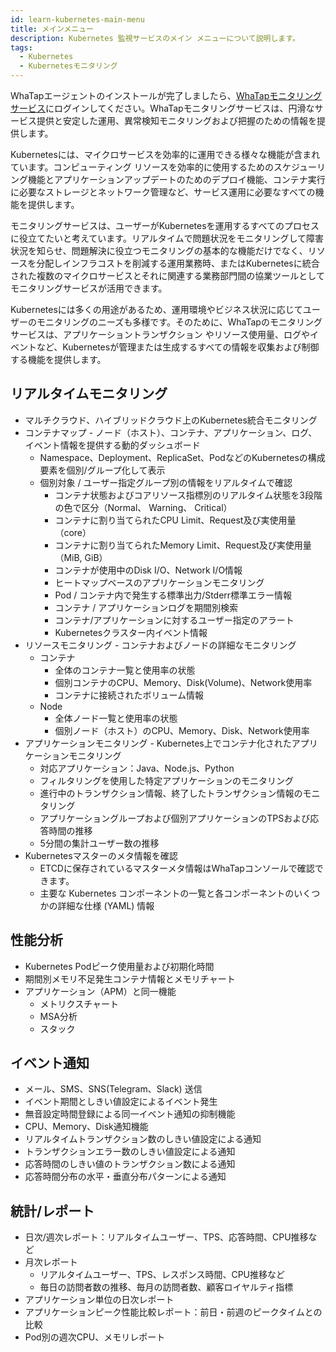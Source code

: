 ```yaml
---
id: learn-kubernetes-main-menu
title: メインメニュー
description: Kubernetes 監視サービスのメイン メニューについて説明します。
tags:
  - Kubernetes
  - Kubernetesモニタリング
---
```


WhaTapエージェントのインストールが完了しましたら、[WhaTapモニタリングサービス](https://service.whatap.io)にログインしてください。WhaTapモニタリングサービスは、円滑なサービス提供と安定した運用、異常検知モニタリングおよび把握のための情報を提供します。

Kubernetesには、マイクロサービスを効率的に運用できる様々な機能が含まれています。コンピューティング リソースを効率的に使用するためのスケジューリング機能とアプリケーションアップデートのためのデプロイ機能、コンテナ実行に必要なストレージとネットワーク管理など、サービス運用に必要なすべての機能を提供します。

モニタリングサービスは、ユーザーがKubernetesを運用するすべてのプロセスに役立てたいと考えています。リアルタイムで問題状況をモニタリングして障害状況を知らせ、問題解決に役立つモニタリングの基本的な機能だけでなく、リソースを分配しインフラコストを削減する運用業務時、またはKubernetesに統合された複数のマイクロサービスとそれに関連する業務部門間の協業ツールとしてモニタリングサービスが活用できます。

Kubernetesには多くの用途があるため、運用環境やビジネス状況に応じてユーザーのモニタリングのニーズも多様です。そのために、WhaTapのモニタリングサービスは、アプリケーショントランザクション
やリソース使用量、ログやイベントなど、Kubernetesが管理または生成するすべての情報を収集および制御する機能を提供します。

## リアルタイムモニタリング

-   マルチクラウド、ハイブリッドクラウド上のKubernetes統合モニタリング
-   コンテナマップ - ノード（ホスト）、コンテナ、アプリケーション、ログ、イベント情報を提供する動的ダッシュボード
    -   Namespace、Deployment、ReplicaSet、PodなどのKubernetesの構成要素を個別/グループ化して表示
    -   個別対象 / ユーザー指定グループ別の情報をリアルタイムで確認
        -   コンテナ状態およびコアリソース指標別のリアルタイム状態を3段階の色で区分（Normal、 Warning、 Critical）
        -   コンテナに割り当てられたCPU Limit、Request及び実使用量（core）
        -   コンテナに割り当てられたMemory Limit、Request及び実使用量（MiB, GiB）
        -   コンテナが使用中のDisk I/O、Network I/O情報
        -   ヒートマップベースのアプリケーションモニタリング
        -   Pod / コンテナ内で発生する標準出力/Stderr標準エラー情報
        -   コンテナ / アプリケーションログを期間別検索
        -   コンテナ/アプリケーションに対するユーザー指定のアラート
        -   Kubernetesクラスター内イベント情報
-   リソースモニタリング - コンテナおよびノードの詳細なモニタリング
    -   コンテナ
        -   全体のコンテナ一覧と使用率の状態
        -   個別コンテナのCPU、Memory、Disk(Volume)、Network使用率
        -   コンテナに接続されたボリューム情報
    -   Node
        -   全体ノード一覧と使用率の状態
        -   個別ノード（ホスト）のCPU、Memory、Disk、Network使用率
-   アプリケーションモニタリング - Kubernetes上でコンテナ化されたアプリケーションモニタリング
    -   対応アプリケーション：Java、Node.js、Python
    -   フィルタリングを使用した特定アプリケーションのモニタリング
    -   進行中のトランザクション情報、終了したトランザクション情報のモニタリング
    -   アプリケーショングループおよび個別アプリケーションのTPSおよび応答時間の推移
    -   5分間の集計ユーザー数の推移
-   Kubernetesマスターのメタ情報を確認
    -   ETCDに保存されているマスターメタ情報はWhaTapコンソールで確認できます。
    -   主要な Kubernetes コンポーネントの一覧と各コンポーネントのいくつかの詳細な仕様 (YAML) 情報

## 性能分析

-   Kubernetes Podピーク使用量および初期化時間
-   期間別メモリ不足発生コンテナ情報とメモリチャート
-   アプリケーション（APM）と同一機能
    -   メトリクスチャート
    -   MSA分析
    -   スタック

## イベント通知

-   メール、SMS、SNS(Telegram、Slack) 送信
-   イベント期間としきい値設定によるイベント発生
-   無音設定時間登録による同一イベント通知の抑制機能
-   CPU、Memory、Disk通知機能
-   リアルタイムトランザクション数のしきい値設定による通知
-   トランザクションエラー数のしきい値設定による通知
-   応答時間のしきい値のトランザクション数による通知
-   応答時間分布の水平・垂直分布パターンによる通知

## 統計/レポート

-   日次/週次レポート：リアルタイムユーザー、TPS、応答時間、CPU推移など
-   月次レポート
    -   リアルタイムユーザー、TPS、レスポンス時間、CPU推移など
    -   毎日の訪問者数の推移、毎月の訪問者数、顧客ロイヤルティ指標
-   アプリケーション単位の日次レポート
-   アプリケーションピーク性能比較レポート：前日・前週のピークタイムとの比較
-   Pod別の週次CPU、メモリレポート
